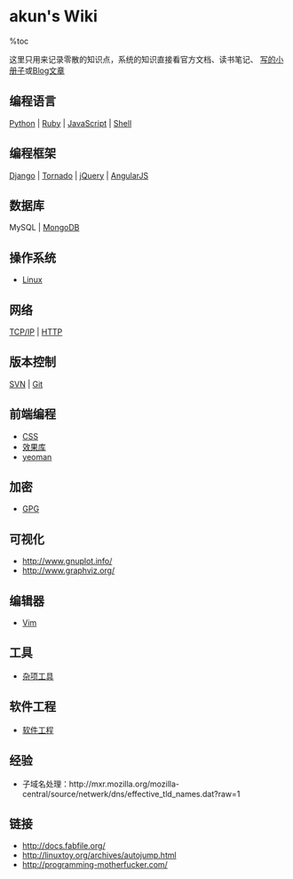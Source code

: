 = akun's Wiki =

%toc

这里只用来记录零散的知识点，系统的知识直接看官方文档、读书笔记、
[[https://github.com/akun/pm|写的小册子]]或[[http://zhengkun.info/|Blog文章]]

== 编程语言 ==

[[Python]] | [[Ruby]] | [[JavaScript]] | [[Shell]]

== 编程框架 ==

[[Django]] | [[Tornado]] | [[jQuery]] | [[AngularJS]]

== 数据库 ==

MySQL | [[MongoDB]]

== 操作系统 ==

* [[Linux]]

== 网络 ==

[[TCP_IP|TCP/IP]] | [[HTTP]]

== 版本控制 ==

[[SVN]] | [[Git]]

== 前端编程 ==

* [[CSS]]
* [[FrontEnd/lib|效果库]]
* [[yeoman]]

== 加密 ==

* [[GPG]]

== 可视化 ==

* http://www.gnuplot.info/
* http://www.graphviz.org/

== 编辑器 ==

* [[Vim]]

== 工具 ==

* [[tools|杂项工具]]

== 软件工程 ==

* [[SE|软件工程]]

== 经验 ==

* 子域名处理：http://mxr.mozilla.org/mozilla-central/source/netwerk/dns/effective_tld_names.dat?raw=1

== 链接 ==

* http://docs.fabfile.org/
* http://linuxtoy.org/archives/autojump.html
* http://programming-motherfucker.com/
